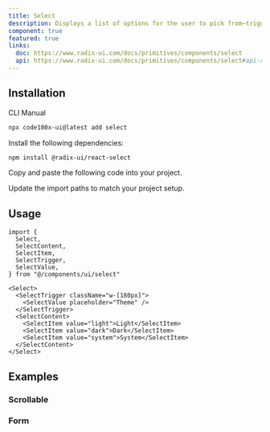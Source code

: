 ```yaml
---
title: Select
description: Displays a list of options for the user to pick from—triggered by a button.
component: true
featured: true
links:
  doc: https://www.radix-ui.com/docs/primitives/components/select
  api: https://www.radix-ui.com/docs/primitives/components/select#api-reference
---
```


<ComponentPreview name="select-demo" />

## Installation

<Tabs defaultValue="cli">

<TabsList>
  <TabsTrigger value="cli">CLI</TabsTrigger>
  <TabsTrigger value="manual">Manual</TabsTrigger>
</TabsList>
<TabsContent value="cli">

```bash
npx code100x-ui@latest add select
```

</TabsContent>

<TabsContent value="manual">

<Steps>

<Step>Install the following dependencies:</Step>

```bash
npm install @radix-ui/react-select
```

<Step>Copy and paste the following code into your project.</Step>

<ComponentSource name="select" />

<Step>Update the import paths to match your project setup.</Step>

</Steps>

</TabsContent>

</Tabs>

## Usage

```tsx
import {
  Select,
  SelectContent,
  SelectItem,
  SelectTrigger,
  SelectValue,
} from "@/components/ui/select"
```

```tsx
<Select>
  <SelectTrigger className="w-[180px]">
    <SelectValue placeholder="Theme" />
  </SelectTrigger>
  <SelectContent>
    <SelectItem value="light">Light</SelectItem>
    <SelectItem value="dark">Dark</SelectItem>
    <SelectItem value="system">System</SelectItem>
  </SelectContent>
</Select>
```

## Examples

### Scrollable

<ComponentPreview name="select-scrollable" />

### Form

<ComponentPreview name="select-form" />
